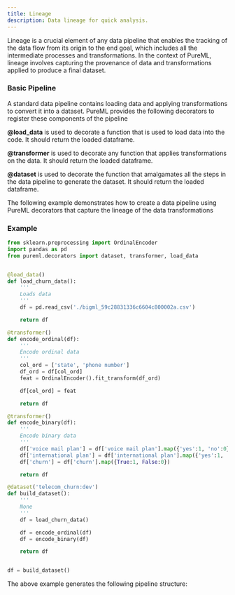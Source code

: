 ```yaml
---
title: Lineage
description: Data lineage for quick analysis.
---
```


Lineage is a crucial element of any data pipeline that enables the tracking of the data flow from its origin to the end goal, which includes all the intermediate processes and transformations. In the context of PureML, lineage involves capturing the provenance of data and transformations applied to produce a final dataset.

### Basic Pipeline

A standard data pipeline contains loading data and applying transformations to convert it into a dataset. PureML provides the following decorators to register these components of the pipeline

**@load_data** is used to decorate a function that is used to load data into the code. It should return the loaded dataframe.

**@transformer** is used to decorate any function that applies transformations on the data. It should return the loaded dataframe.

**@dataset** is used to decorate the function that amalgamates all the steps in the data pipeline to generate the dataset. It should return the loaded dataframe.

The following example demonstrates how to create a data pipeline using PureML decorators that capture the lineage of the data transformations

### Example

```python
from sklearn.preprocessing import OrdinalEncoder
import pandas as pd
from pureml.decorators import dataset, transformer, load_data


@load_data()
def load_churn_data():
    '''
    Loads data
    '''
    df = pd.read_csv('./bigml_59c28831336c6604c800002a.csv')

    return df

@transformer()
def encode_ordinal(df):
    '''
    Encode ordinal data
    '''
    col_ord = ['state', 'phone number']
    df_ord = df[col_ord]
    feat = OrdinalEncoder().fit_transform(df_ord)

    df[col_ord] = feat

    return df

@transformer()
def encode_binary(df):
    '''
    Encode binary data
    '''
    df['voice mail plan'] = df['voice mail plan'].map({'yes':1, 'no':0})
    df['international plan'] = df['international plan'].map({'yes':1, 'no':0})
    df['churn'] = df['churn'].map({True:1, False:0})

    return df

@dataset('telecom_churn:dev')
def build_dataset():
    '''
    None
    '''
    df = load_churn_data()

    df = encode_ordinal(df)
    df = encode_binary(df)

    return df


df = build_dataset()
```

The above example generates the following pipeline structure:

<img src="/images/lineageBasic.png" alt="" />
